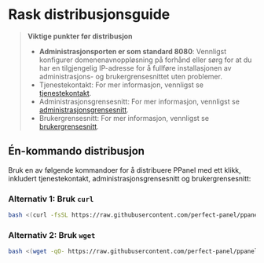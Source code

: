 # Rask distribusjonsguide

> **Viktige punkter før distribusjon**
>
> - **Administrasjonsporten er som standard 8080**: Vennligst konfigurer domenenavnoppløsning på forhånd eller sørg for at du har en tilgjengelig IP-adresse for å fullføre installasjonen av administrasjons- og brukergrensesnittet uten problemer.
> - Tjenestekontakt: For mer informasjon, vennligst se [tjenestekontakt](/no-NO/docs/server/config).
> - Administrasjonsgrensesnitt: For mer informasjon, vennligst se [administrasjonsgrensesnitt](/no-NO/docs/admin/config).
> - Brukergrensesnitt: For mer informasjon, vennligst se [brukergrensesnitt](/no-NO/docs/user/config).

## Én-kommando distribusjon

Bruk en av følgende kommandoer for å distribuere PPanel med ett klikk, inkludert tjenestekontakt, administrasjonsgrensesnitt og brukergrensesnitt:

### Alternativ 1: Bruk `curl`

```bash
bash <(curl -fsSL https://raw.githubusercontent.com/perfect-panel/ppanel-script/refs/heads/main/install.sh)
```

### Alternativ 2: Bruk `wget`

```bash
bash <(wget -qO- https://raw.githubusercontent.com/perfect-panel/ppanel-script/refs/heads/main/install.sh)
```



<Giscus />
